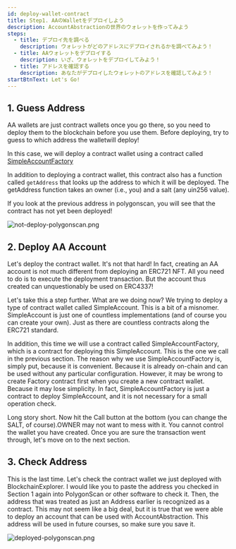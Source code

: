 ```yaml
---
id: deploy-wallet-contract
title: Step1. AAのWalletをデプロイしよう
description: AccountAbstractionの世界のウォレットを作ってみよう
steps:
  - title: デプロイ先を調べる
    description: ウォレットがどのアドレスにデプロイされるかを調べてみよう！
  - title: AAウォレットをデプロイする
    description: いざ、ウォレットをデプロイしてみよう！
  - title: アドレスを確認する
    description: あなたがデプロイしたウォレットのアドレスを確認してみよう！
startBtnText: Let's Go!
---
```


## 1. Guess Address

AA wallets are just contract wallets once you go there, so you need to deploy them to the
blockchain before you use them. Before deploying,
try to guess to which address the walletwill deploy!

In this case, we will deploy a contract wallet using a contract called
[SimpleAccountFactory](https://polygonscan.com/address/0x9406Cc6185a346906296840746125a0E44976454)

In addition to deploying a contract wallet, this contract also has a function called
`getAddress` that looks up the address to which it will be deployed. The getAddress function
takes an owner (i.e., you) and a salt (any uin256 value).

<ContractCallPanel contract="simpleFactory" functionName="getAddress" />

If you look at the previous address in polygonscan, you will see that the contract has not
yet been deployed!

![not-deploy-polygonscan.png](/topics/not-deploy-polygonscan.png)

## 2. Deploy AA Account

Let's deploy the contract wallet. It's not that hard! In fact, creating an AA
account is not much different from deploying an ERC721 NFT. All you need to do is to execute
the deployment transaction. But the account thus created can unquestionably be used on
ERC4337!

Let's take this a step further. What are we doing now? We trying to deploy a type of
contract wallet called SimpleAccount. This is a bit of a misnomer. SimpleAccount is just one
of countless implementations (and of course you can create your own). Just as there are
countless contracts along the ERC721 standard.

In addition, this time we will use a contract called SimpleAccountFactory, which is a
contract for deploying this SimpleAccount. This is the one we call in the previous section.
The reason why we use SimpleAccountFactory is, simply put, because it is convenient. Because
it is already on-chain and can be used without any particular configuration. However, it may
be wrong to create Factory contract first when you create a new contract wallet. Because it
may lose simplicity. In fact, SimpleAccountFactory is just a contract to deploy
SimpleAccount, and it is not necessary for a small operation check.

Long story short. Now hit the Call button at the bottom (you can change the SALT, of
course).OWNER may not want to mess with it. You cannot control the wallet you have created.
Once you are sure the transaction went through, let's move on to the next section.

<ContractCallPanel contract="simpleFactory" functionName="createAccount" />

## 3. Check Address

This is the last time. Let&apos;s check the contract wallet we just deployed with
BlockchainExplorer. I would like you to paste the address you checked in Section 1 again
into PolygonScan or other software to check it. Then, the address that was treated as just
an Address earlier is recognized as a contract. This may not seem like a big deal, but it is
true that we were able to deploy an account that can be used with AccountAbstraction. This
address will be used in future courses, so make sure you save it.

![deployed-polygonscan.png](/topics/deployed-polygonscan.png)
